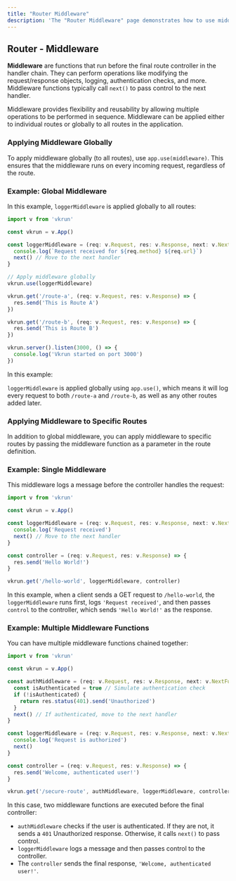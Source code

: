 ```yaml
---
title: "Router Middleware"
description: 'The "Router Middleware" page demonstrates how to use middleware in VkrunJS for flexible request handling. Learn to apply middleware globally or to specific routes, perform operations like authentication, logging, and request modification, and chain multiple middleware functions for advanced workflows.'
---
```


## Router - Middleware

**Middleware** are functions that run before the final route controller in the handler chain. They can perform operations like modifying the request/response objects, logging, authentication checks, and more. Middleware functions typically call `next()` to pass control to the next handler.

Middleware provides flexibility and reusability by allowing multiple operations to be performed in sequence. Middleware can be applied either to individual routes or globally to all routes in the application.


### Applying Middleware Globally

To apply middleware globally (to all routes), use `app.use(middleware)`. This ensures that the middleware runs on every incoming request, regardless of the route.

### Example: Global Middleware

In this example, `loggerMiddleware` is applied globally to all routes:

```ts
import v from 'vkrun'

const vkrun = v.App()

const loggerMiddleware = (req: v.Request, res: v.Response, next: v.NextFunction) => {
  console.log(`Request received for ${req.method} ${req.url}`)
  next() // Move to the next handler
}

// Apply middleware globally
vkrun.use(loggerMiddleware)

vkrun.get('/route-a', (req: v.Request, res: v.Response) => {
  res.send('This is Route A')
})

vkrun.get('/route-b', (req: v.Request, res: v.Response) => {
  res.send('This is Route B')
})

vkrun.server().listen(3000, () => {
  console.log('Vkrun started on port 3000')
})
```

In this example:

`loggerMiddleware` is applied globally using `app.use()`, which means it will log every request to both `/route-a` and `/route-b`, as well as any other routes added later.

### Applying Middleware to Specific Routes

In addition to global middleware, you can apply middleware to specific routes by passing the middleware function as a parameter in the route definition.

### Example: Single Middleware

This middleware logs a message before the controller handles the request:

```ts
import v from 'vkrun'

const vkrun = v.App()

const loggerMiddleware = (req: v.Request, res: v.Response, next: v.NextFunction) => {
  console.log('Request received')
  next() // Move to the next handler
}

const controller = (req: v.Request, res: v.Response) => {
  res.send('Hello World!')
}

vkrun.get('/hello-world', loggerMiddleware, controller)
```

In this example, when a client sends a GET request to `/hello-world`, the `loggerMiddleware` runs first, logs `'Request received'`, and then passes `control` to the controller, which sends `'Hello World!'` as the response.

### Example: Multiple Middleware Functions

You can have multiple middleware functions chained together:

```ts
import v from 'vkrun'

const vkrun = v.App()

const authMiddleware = (req: v.Request, res: v.Response, next: v.NextFunction) => {
  const isAuthenticated = true // Simulate authentication check
  if (!isAuthenticated) {
    return res.status(401).send('Unauthorized')
  }
  next() // If authenticated, move to the next handler
}

const loggerMiddleware = (req: v.Request, res: v.Response, next: v.NextFunction) => {
  console.log('Request is authorized')
  next()
}

const controller = (req: v.Request, res: v.Response) => {
  res.send('Welcome, authenticated user!')
}

vkrun.get('/secure-route', authMiddleware, loggerMiddleware, controller)
```

In this case, two middleware functions are executed before the final controller:

- `authMiddleware` checks if the user is authenticated. If they are not, it sends a `401` Unauthorized response. Otherwise, it calls `next()` to pass control.
- `loggerMiddleware` logs a message and then passes control to the controller.
- The `controller` sends the final response, `'Welcome, authenticated user!'`.